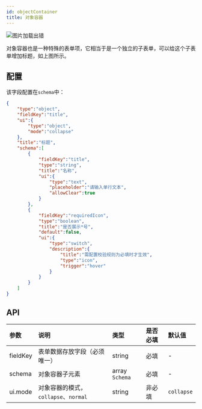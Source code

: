 ```yaml
---
id: objectContainer
title: 对象容器
---
```



<img src='https://storage.360buyimg.com/imgtools/a82404d7e8-85e8ffd0-4cf9-11ec-bf12-d7e468206312.jpeg' alt="图片加载出错"/>

对象容器也是一种特殊的表单项，它相当于是一个独立的子表单，可以给这个子表单增加标题，如上图所示。

## 配置
该字段配置在`schema`中：

```json title="schema" {12,13,14}
{
    "type":"object",
    "fieldKey":"title",
    "ui":{
        "type":"object",
        "mode":"collapse"
    },
    "title":"标题",
    "schema":[
        {
            "fieldKey":"title",
            "type":"string",
            "title":"名称",
            "ui":{
                "type":"text",
                "placeholder":"请输入单行文本",
                "allowClear":true
            }
        },
        {
            "fieldKey":"requiredIcon",
            "type":"boolean",
            "title":"是否展示*号",
            "default":false,
            "ui":{
                "type":"switch",
                "description":{
                    "title":"需配置校验规则为必填时才生效",
                    "type":"icon",
                    "trigger":"hover"
                }
            }
        }
    ]
}
```

## API
| 参数        | 说明     | 类型     |  是否必填 | 默认值 |
|:-----------|:--------------------------------------------------------------|:--------|:---|:---|
| fieldKey      | 表单数据存放字段（必须唯一） | string   |必填| - |
| schema | 对象容器子元素              | array `Schema` | 必填 | - |
| ui.mode | 对象容器的模式，`collapse`、`normal` | string | 非必填| `collapse` |